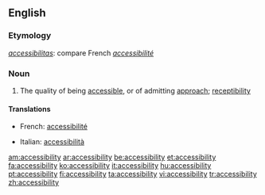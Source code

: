==English==
{{wikipedia}}

===Etymology===
{{etyl|la}} ''[[accessibilitas]]'': compare French ''[[accessibilité]]''

===Noun===
{{en-noun|-}}

# The quality of being [[accessible]], or of admitting [[approach]]; [[receptibility]]

====Translations====
{{trans-top|the quality of being accessible, or of admitting approach; receptibility}}
* French: [[accessibilité]] {{f}}
{{trans-mid}}
* Italian: [[accessibilità]] {{f}}
{{trans-bottom}}

[[am:accessibility]]
[[ar:accessibility]]
[[be:accessibility]]
[[et:accessibility]]
[[fa:accessibility]]
[[ko:accessibility]]
[[it:accessibility]]
[[hu:accessibility]]
[[pt:accessibility]]
[[fi:accessibility]]
[[ta:accessibility]]
[[vi:accessibility]]
[[tr:accessibility]]
[[zh:accessibility]]